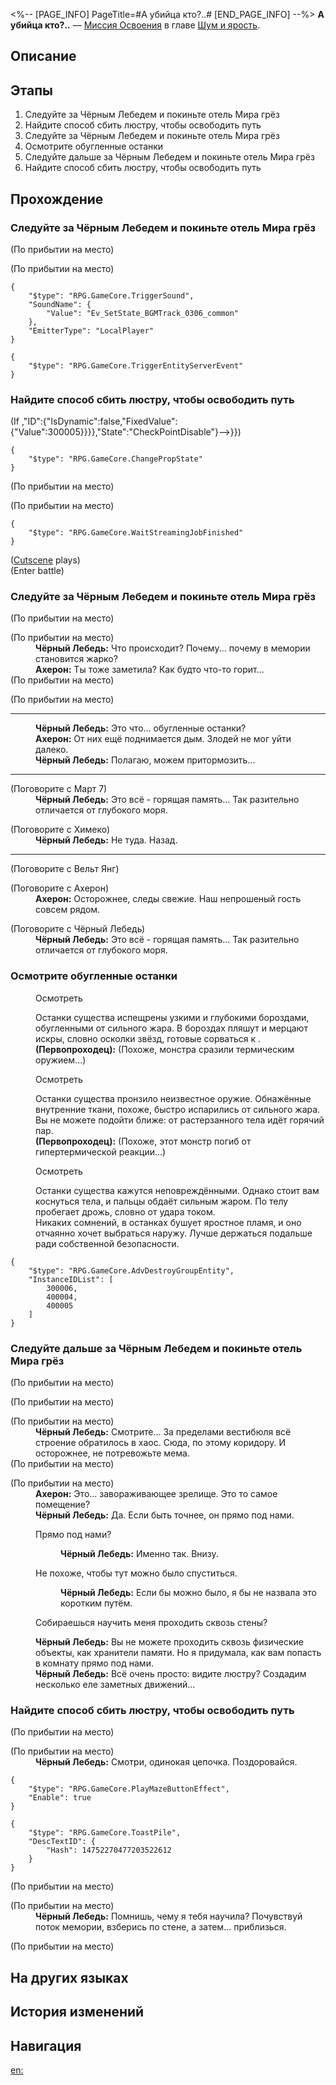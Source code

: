 <%-- [PAGE_INFO]
PageTitle=#А убийца кто?..#
[END_PAGE_INFO] --%>
{{Дополнить|Диалоги.}}
{{Миссия Инфобокс
|id              = 1030701
|Название        = 
|Изображение     = Миссия А убийца кто?...png
|Тип             = Миссия Освоения
|Событие         = 
|Глава           = Шум и ярость
|Условия         = Завершена [[Миссия Освоения]] «[[Если в полночь пробудиться]]»
|Персонажи       = Ахерон; Первопроходец; Чёрный Лебедь
|СтартЛокация    = [[Пенакония]] — [[Отель «Грёзы» (Мир грёз)]]
|Мир             = Пенакония
|Предыдущая      = Если в полночь пробудиться
|Следующая       = ???
|Награды         = Опыт Освоения*700; Звёздный нефрит*90; Путеводитель путешественника*12; Плетение нитей судьбы*1 { text = Плетение нитей судьбы }; Часокредиты*350; Nevermore*1 { text = Nevermore }; Кредиты*120 000
}}
'''А убийца кто?..''' — [[Миссия Освоения]] в главе [[Шум и ярость]].

==Описание==
{{Описание|Чёрный Лебедь «предала» вас и доставила к Авантюрину - представителю КММ. Там вы стали свидетелем ещё одного происшествия, от которого любой бы вмиг проснулся, - прямо на ваших глазах Зарянка превратилась в мираж.<br />Прелюдию к сладкому сновидению придётся отложить... шоу вот-вот начнётся.}}

==Этапы==
# Следуйте за Чёрным Лебедем и покиньте отель Мира грёз
# Найдите способ сбить люстру, чтобы освободить путь
# Следуйте за Чёрным Лебедем и покиньте отель Мира грёз
# Осмотрите обугленные останки
# Следуйте дальше за Чёрным Лебедем и покиньте отель Мира грёз
# Найдите способ сбить люстру, чтобы освободить путь

==Прохождение==
{{Дополнить}}

===Следуйте за Чёрным Лебедем и покиньте отель Мира грёз===
{{Описание миссии|тип=Миссия Освоения|локация=Отель «Грёзы» (Мир грёз)|Чёрный Лебедь говорит, что надо срочно эвакуироваться. Но в процессе вам, возможно, повезёт найти какие-то следы Светлячка, которые прольют свет на реальные обстоятельства этой внезапной гибели.<br />Идите к выходу за Чёрным Лебедем, параллельно изучая место преступления.}}
{{Диалог Начало}}
;(По прибытии на место)

;(По прибытии на место)
<pre>{
	"$type": "RPG.GameCore.TriggerSound",
	"SoundName": {
		"Value": "Ev_SetState_BGMTrack_0306_common"
	},
	"EmitterType": "LocalPlayer"
}</pre>
<pre>{
	"$type": "RPG.GameCore.TriggerEntityServerEvent"
}</pre>
{{Диалог Конец}}

===Найдите способ сбить люстру, чтобы освободить путь===
{{Описание миссии|тип=Миссия Освоения|локация=Отель «Грёзы» (Мир грёз)|Чёрный Лебедь говорит, что надо срочно эвакуироваться. Но в процессе вам, возможно, повезёт найти какие-то следы Светлячка, которые прольют свет на реальные обстоятельства этой внезапной гибели.<br />Зона воспоминаний постоянно видоизменяется. Иногда, чтобы найти настоящий выход, придётся полагаться на определённые приёмчики.}}
{{Диалог Начало}}
;(If {{cx}}{{subst:void|<!--{"$type":"RPG.GameCore.ByComparePropState","TargetType":{"$type":"RPG.GameCore.TargetFetchAdvPropEx","FetchType":"SinglePropByPropID","SinglePropID":{"GroupID":{"IsDynamic":false,"FixedValue":{"Value":51}},"ID":{"IsDynamic":false,"FixedValue":{"Value":300005}}}},"State":"CheckPointDisable"}-->}})
<pre>{
	"$type": "RPG.GameCore.ChangePropState"
}</pre>
;(По прибытии на место)

;(По прибытии на место)
<pre>{
	"$type": "RPG.GameCore.WaitStreamingJobFinished"
}</pre>
;([[#Gallery|Cutscene]] plays)
:{{tx}}
;(Enter battle)
:{{Список врагов|mode=sent|Сладкая Горилла из труппы «Кошмарики»*1}}
{{Диалог Конец}}

===Следуйте за Чёрным Лебедем и покиньте отель Мира грёз===
{{Описание миссии|тип=Миссия Освоения|локация=Отель «Грёзы» (Мир грёз)|Чёрный Лебедь говорит, что надо срочно эвакуироваться. Но в процессе вам, возможно, повезёт найти какие-то следы Светлячка, которые прольют свет на реальные обстоятельства этой внезапной гибели.<br />Идите к выходу за Чёрным Лебедем, параллельно изучая место преступления.}}
{{Диалог Начало}}

;(По прибытии на место)

;(По прибытии на место)
:'''Чёрный Лебедь:''' Что происходит? Почему... почему в мемории становится жарко?
:'''Ахерон:''' Ты тоже заметила? Как будто что-то горит...
;(По прибытии на место)

;(По прибытии на место)
----
:'''Чёрный Лебедь:''' Это что... обугленные останки?
:'''Ахерон:''' От них ещё поднимается дым. Злодей не мог уйти далеко.
:'''Чёрный Лебедь:''' Полагаю, можем притормозить...
----

;(Поговорите с Март 7)
:'''Чёрный Лебедь:''' Это всё - горящая память... Так разительно отличается от глубокого моря.

;(Поговорите с Химеко)
:'''Чёрный Лебедь:''' Не туда. Назад.
----

;(Поговорите с Вельт Янг)

;(Поговорите с Ахерон)
:'''Ахерон:''' Осторожнее, следы свежие. Наш непрошеный гость совсем рядом.

;(Поговорите с Чёрный Лебедь)
:'''Чёрный Лебедь:''' Это всё - горящая память... Так разительно отличается от глубокого моря.
{{Диалог Конец}}

===Осмотрите обугленные останки===
{{Описание миссии|тип=Миссия Освоения|локация=Отель «Грёзы» (Мир грёз)|Чёрный Лебедь говорит, что надо срочно эвакуироваться. Но в процессе вам, возможно, повезёт найти какие-то следы Светлячка, которые прольют свет на реальные обстоятельства этой внезапной гибели.<br />Во время эвакуации вы обнаружили кучу обугленных останков. Их стоит рассмотреть тщательней.}}
{{Диалог Начало}}

:{{Диалог|Изучение}} Осмотреть
:Останки существа испещрены узкими и глубокими бороздами, обугленными от сильного жара. В бороздах пляшут и мерцают искры, словно осколки звёзд, готовые сорваться к {{Rubi|IX|Эон Небытия}}.
:'''(Первопроходец):''' (Похоже, монстра сразили термическим оружием...)

:{{Диалог|Изучение}} Осмотреть
:Останки существа пронзило неизвестное оружие. Обнажённые внутренние ткани, похоже, быстро испарились от сильного жара. Вы не можете подойти ближе: от растерзанного тела идёт горячий пар.
:'''(Первопроходец):''' (Похоже, этот монстр погиб от гипертермической реакции...)


:{{Диалог|Изучение}} Осмотреть
:Останки существа кажутся неповреждёнными. Однако стоит вам коснуться тела, и пальцы обдаёт сильным жаром. По телу пробегает дрожь, словно от удара током.
:Никаких сомнений, в останках бушует яростное пламя, и оно отчаянно хочет выбраться наружу. Лучше держаться подальше ради собственной безопасности.
:{{tx}}
<pre>{
	"$type": "RPG.GameCore.AdvDestroyGroupEntity",
	"InstanceIDList": [
		300006,
		400004,
		400005
	]
}</pre>
{{Диалог Конец}}

===Следуйте дальше за Чёрным Лебедем и покиньте отель Мира грёз===
{{Описание миссии|тип=Миссия Освоения|локация=Отель «Грёзы» (Мир грёз)|Чёрный Лебедь говорит, что надо срочно эвакуироваться. Но в процессе вам, возможно, повезёт найти какие-то следы Светлячка, которые прольют свет на реальные обстоятельства этой внезапной гибели.<br />Чёрный Лебедь считает, что ситуация серьёзнее, чем казалось. Вам нужно срочно попасть в зону воспоминаний со следами Светлячка.}}
{{Диалог Начало}}
;(По прибытии на место)

;(По прибытии на место)

;(По прибытии на место)
:'''Чёрный Лебедь:''' Смотрите... За пределами вестибюля всё строение обратилось в хаос. Сюда, по этому коридору. И осторожнее, не потревожьте мема.
;(По прибытии на место)

;(По прибытии на место)
:'''Ахерон:''' Это... завораживающее зрелище. Это то самое помещение?
:'''Чёрный Лебедь:''' Да. Если быть точнее, он прямо под нами.
:{{Диалог|Стрелка}} Прямо под нами?
::'''Чёрный Лебедь:''' Именно так. Внизу.
:{{Диалог|Стрелка}} Не похоже, чтобы тут можно было спуститься.
::'''Чёрный Лебедь:''' Если бы можно было, я бы не назвала это коротким путём.
:{{Диалог|Стрелка}} Собираешься научить меня проходить сквозь стены?
:'''Чёрный Лебедь:''' Вы не можете проходить сквозь физические объекты, как хранители памяти. Но я придумала, как вам попасть в комнату прямо под нами.
:'''Чёрный Лебедь:''' Всё очень просто: видите люстру? Создадим несколько еле заметных движений...
:{{tx}}
{{Диалог Конец}}

===Найдите способ сбить люстру, чтобы освободить путь===
{{Описание миссии|тип=Миссия Освоения|локация=Отель «Грёзы» (Мир грёз)|Чёрный Лебедь говорит, что надо срочно эвакуироваться. Но в процессе вам, возможно, повезёт найти какие-то следы Светлячка, которые прольют свет на реальные обстоятельства этой внезапной гибели.<br />Зона воспоминаний постоянно видоизменяется. Иногда, чтобы найти настоящий выход, придётся полагаться на определённые приёмчики.}}
{{Диалог Начало}}


;(По прибытии на место)

;(По прибытии на место)
:'''Чёрный Лебедь:''' Смотри, одинокая цепочка. Поздоровайся.
<pre>{
	"$type": "RPG.GameCore.PlayMazeButtonEffect",
	"Enable": true
}</pre>
<pre>{
	"$type": "RPG.GameCore.ToastPile",
	"DescTextID": {
		"Hash": 14752270477203522612
	}
}</pre>
;(По прибытии на место)

;(По прибытии на место)
:'''Чёрный Лебедь:''' Помнишь, чему я тебя научила? Почувствуй поток мемории, взберись по стене, а затем... приблизься.

;(По прибытии на место)
{{Диалог Конец}}

==На других языках==
{{На других языках
|en   = Whodunit
|zhs  = 是谁杀死了…
|zht  = 是誰殺死了……
|ja   = 誰が殺した…
|ko   = 누가 죽였는가…
|es   = ¿Quién es el culpable?
|fr   = Les Experts : Penacony
|ru   = А убийца кто?..
|th   = ใครคือผู้เข่นฆ่า...
|vi   = Ai Là Thủ Phạm...
|de   = Wer ist der Mörder?
|id   = Siapa yang Menghabisi ....
|pt   = Quem foi?
}}

==История изменений==
{{История изменений|3.5}}

==Навигация==
{{Миссия Освоения Навбокс|Глава }}

[[en:]]
